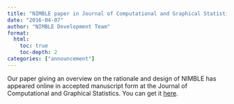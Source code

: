 ```yaml
---
title: "NIMBLE paper in Journal of Computational and Graphical Statistics"
date: "2016-04-07"
author: "NIMBLE Development Team"
format:
  html:
    toc: true
    toc-depth: 2
categories: ["announcement"]
---
```


Our paper giving an overview on the rationale and design of NIMBLE has appeared online in accepted manuscript form at the Journal of Computational and Graphical Statistics. You can get it [here](http://www.tandfonline.com/doi/abs/10.1080/10618600.2016.1172487).
